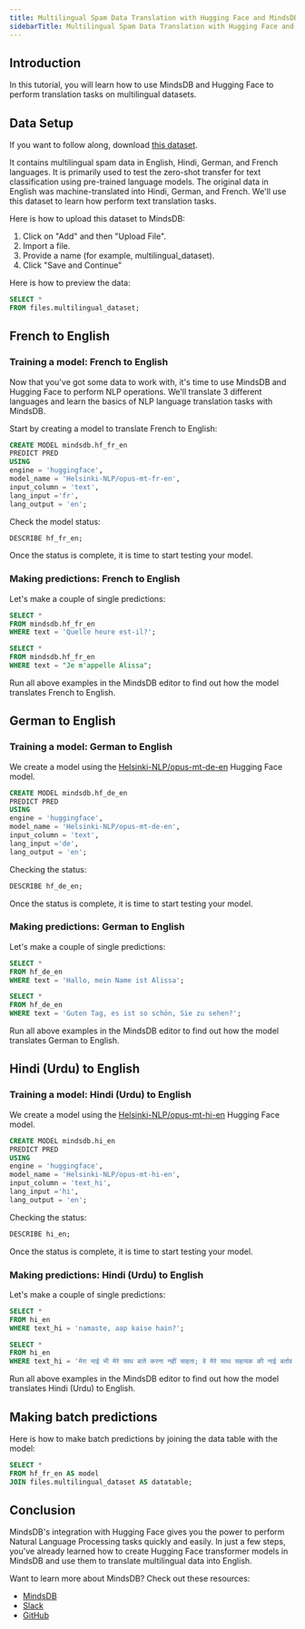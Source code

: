 ```yaml
---
title: Multilingual Spam Data Translation with Hugging Face and MindsDB
sidebarTitle: Multilingual Spam Data Translation with Hugging Face and MindsDB
---
```


## Introduction

In this tutorial, you will learn how to use MindsDB and Hugging Face to perform translation tasks on multilingual datasets.

## Data Setup

If you want to follow along, download [this dataset](https://www.kaggle.com/datasets/rajnathpatel/multilingual-spam-data?resource=download).

It contains multilingual spam data in English, Hindi, German, and French languages. It is primarily used to test the zero-shot transfer for text classification using pre-trained language models. The original data in English was machine-translated into Hindi, German, and French. We'll use this dataset to learn how perform text translation tasks.

Here is how to upload this dataset to MindsDB:

1. Click on "Add" and then "Upload File".
2. Import a file.
3. Provide a name (for example, multilingual_dataset).
4. Click "Save and Continue"

Here is how to preview the data:

```sql
SELECT *
FROM files.multilingual_dataset;
```

## French to English

### Training a model: French to English

Now that you've got some data to work with, it's time to use MindsDB and Hugging Face to perform NLP operations. We'll translate 3 different languages and learn the basics of NLP language translation tasks with MindsDB.

Start by creating a model to translate French to English:

```sql
CREATE MODEL mindsdb.hf_fr_en
PREDICT PRED
USING
engine = 'huggingface',
model_name = 'Helsinki-NLP/opus-mt-fr-en',
input_column = 'text',
lang_input ='fr',
lang_output = 'en';
```

Check the model status:

```sql
DESCRIBE hf_fr_en;
```

Once the status is complete, it is time to start testing your model.

### Making predictions: French to English

Let's make a couple of single predictions:

```sql
SELECT *
FROM mindsdb.hf_fr_en
WHERE text = 'Quelle heure est-il?';
```

```sql
SELECT *
FROM mindsdb.hf_fr_en
WHERE text = "Je m'appelle Alissa";
```

Run all above examples in the MindsDB editor to find out how the model translates French to English.

## German to English

### Training a model: German to English

We create a model using the [Helsinki-NLP/opus-mt-de-en](https://huggingface.co/Helsinki-NLP/opus-mt-de-en) Hugging Face model.

```sql
CREATE MODEL mindsdb.hf_de_en
PREDICT PRED
USING
engine = 'huggingface',
model_name = 'Helsinki-NLP/opus-mt-de-en',
input_column = 'text',
lang_input ='de',
lang_output = 'en';
```

Checking the status:

```sql
DESCRIBE hf_de_en;
```

Once the status is complete, it is time to start testing your model.

### Making predictions: German to English

Let's make a couple of single predictions:

```sql
SELECT *
FROM hf_de_en
WHERE text = 'Hallo, mein Name ist Alissa';
```

```sql
SELECT *
FROM hf_de_en
WHERE text = 'Guten Tag, es ist so schön, Sie zu sehen?';
```

Run all above examples in the MindsDB editor to find out how the model translates German to English.

## Hindi (Urdu) to English

### Training a model: Hindi (Urdu) to English

We create a model using the [Helsinki-NLP/opus-mt-hi-en](https://huggingface.co/Helsinki-NLP/opus-mt-hi-en) Hugging Face model.

```sql
CREATE MODEL mindsdb.hi_en
PREDICT PRED
USING
engine = 'huggingface',
model_name = 'Helsinki-NLP/opus-mt-hi-en',
input_column = 'text_hi',
lang_input ='hi',
lang_output = 'en';
```

Checking the status:

```sql
DESCRIBE hi_en;
```

Once the status is complete, it is time to start testing your model.

### Making predictions: Hindi (Urdu) to English

Let's make a couple of single predictions:

```sql
SELECT *
FROM hi_en
WHERE text_hi = 'namaste, aap kaise hain?';
```

```sql
SELECT *
FROM hi_en
WHERE text_hi = 'मेरा भाई भी मेरे साथ बातें करना नहीं चाहता; वे मेरे साथ सहायक की नाई बर्ताव करते हैं।';
```

Run all above examples in the MindsDB editor to find out how the model translates Hindi (Urdu) to English.

## Making batch predictions

Here is how to make batch predictions by joining the data table with the model:

```sql
SELECT *
FROM hf_fr_en AS model
JOIN files.multilingual_dataset AS datatable;
```

## Conclusion

MindsDB's integration with Hugging Face gives you the power to perform Natural Language Processing tasks quickly and easily. In just a few steps, you've already learned how to create Hugging Face transformer models in MindsDB and use them to translate multilingual data into English.

Want to learn more about MindsDB? Check out these resources:
- [MindsDB](https://mindsdb.com/)
- [Slack](https://mindsdb.com/joincommunity)
- [GitHub](https://github.com/mindsdb/mindsdb/)

